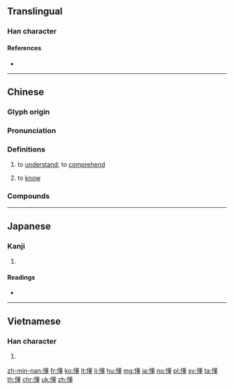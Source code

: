 {{character info/new}}
==Translingual==

===Han character===
{{Han char|rn=61|rad=心|as=13|sn=16|four=94014|canj=PTHG|ids=⿰忄董}}

====References====
* {{Han ref|kx=0405.120|dkj=11320|dj=0745.220|hdz=42353.060|uh=61C2|ud=25026|bh=C0B4|bd=49332}}

----

==Chinese==
{{zh-forms}}

===Glyph origin===
{{Han etym}}

===Pronunciation===
{{zh-pron
|m=dǒng
|c=dung2
|h=pfs=túng
|md=dūng
|mn=tóng/zz,tw:táng
|mn_note=Zhangzhou, Taiwan: tóng - literary; táng - vernacular (limited, e.g. {{zh-l|*懂嚇}})
|mn-t=dong2
|w=2ton
|mc=y
|oc=y
|ma=y
|cat=v
}}

===Definitions===
{{zh-hanzi}}

# to [[understand]]; to [[comprehend]]
#: {{zh-x|我 懂 了。|I see}}
#: {{zh-x|他 的 話 我 聽懂 了。|I understand what he said.}}
# to [[know]]
#: {{zh-x|懂 禮貌|to have good manners}}

===Compounds===
{{zh-der|聽懂|看懂|不懂|不懂事|似懂非懂|痴呆懵懂|懵懂|懂行|懵裡懵懂|搞不懂|瞢懂|懵懵懂懂|懂眼|懵懂痴呆|懞懂|懂得|淺顯易懂|略懂|懂事|搞懂}}

{{zh-cat|Beginning}}

----

==Japanese==

===Kanji===
{{ja-kanji|grade=|rs=心13}}

# {{defn|lang=ja|sort=心13}}

====Readings====
* {{ja-readings|on=[[とう]] (tō), [[つ]] (tsu)|kun=[[みだれる]] (midareru)}}

----

==Vietnamese==

===Han character===
{{vi-hantu|[[đổng]], [[đỏng]]|rs=心13}}

# {{defn|lang=vi}}

[[zh-min-nan:懂]]
[[fr:懂]]
[[ko:懂]]
[[lt:懂]]
[[li:懂]]
[[hu:懂]]
[[mg:懂]]
[[ja:懂]]
[[no:懂]]
[[pl:懂]]
[[sv:懂]]
[[ta:懂]]
[[th:懂]]
[[chr:懂]]
[[uk:懂]]
[[zh:懂]]